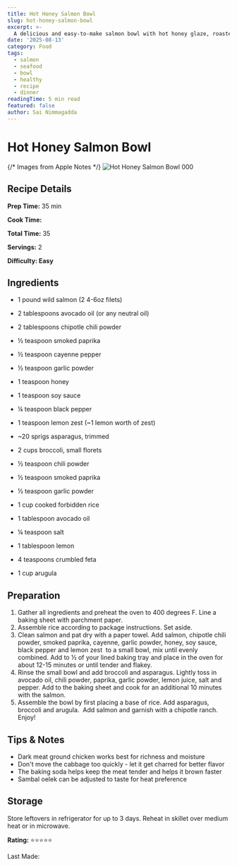 ```yaml
---
title: Hot Honey Salmon Bowl
slug: hot-honey-salmon-bowl
excerpt: >-
  A delicious and easy-to-make salmon bowl with hot honey glaze, roasted veggies, and forbidden rice.
date: '2025-08-13'
category: Food
tags:
  - salmon
  - seafood
  - bowl
  - healthy
  - recipe
  - dinner
readingTime: 5 min read
featured: false
author: Sai Nimmagadda
---
```

# Hot Honey Salmon Bowl

{/* Images from Apple Notes */}
![Hot Honey Salmon Bowl 000](/images/articles/hot-honey-salmon-bowl-000.jpg)


## Recipe Details

**Prep Time:** 35 min

**Cook Time:**

**Total Time:** 35

**Servings:** 2

**Difficulty: Easy**

## Ingredients

- 1 pound wild salmon (2 4-6oz filets)

- 2 tablespoons avocado oil (or any neutral oil)
- 2 tablespoons chipotle chili powder
- ½ teaspoon smoked paprika
- ½ teaspoon cayenne pepper
- ½ teaspoon garlic powder
- 1 teaspoon honey
- 1 teaspoon soy sauce
- ¼ teaspoon black pepper
- 1 teaspoon lemon zest (~1 lemon worth of zest)

- ~20 sprigs asparagus, trimmed
- 2 cups broccoli, small florets
- ½ teaspoon chili powder
- ½ teaspoon smoked paprika
- ½ teaspoon garlic powder
- 1 cup cooked forbidden rice
- 1 tablespoon avocado oil
- ¼ teaspoon salt
- 1 tablespoon lemon
- 4 teaspoons crumbled feta
- 1 cup arugula

## Preparation

1. Gather all ingredients and preheat the oven to 400 degrees F. Line a baking sheet with parchment paper.
2. Assemble rice according to package instructions. Set aside.
3. Clean salmon and pat dry with a paper towel. Add salmon, chipotle chili powder, smoked paprika, cayenne, garlic powder, honey, soy sauce, black pepper and lemon zest  to a small bowl, mix until evenly combined. Add to ½ of your lined baking tray and place in the oven for about 12-15 minutes or until tender and flakey.
4. Rinse the small bowl and add broccoli and asparagus. Lightly toss in avocado oil, chili powder, paprika, garlic powder, lemon juice, salt and pepper. Add to the baking sheet and cook for an additional 10 minutes with the salmon.
5. Assemble the bowl by first placing a base of rice. Add asparagus, broccoli and arugula.  Add salmon and garnish with a chipotle ranch. Enjoy!

## Tips & Notes

- Dark meat ground chicken works best for richness and moisture
- Don't move the cabbage too quickly - let it get charred for better flavor
- The baking soda helps keep the meat tender and helps it brown faster
- Sambal oelek can be adjusted to taste for heat preference

## Storage

Store leftovers in refrigerator for up to 3 days. Reheat in skillet over medium heat or in microwave.

**Rating:** ⭐⭐⭐⭐⭐

Last Made:

